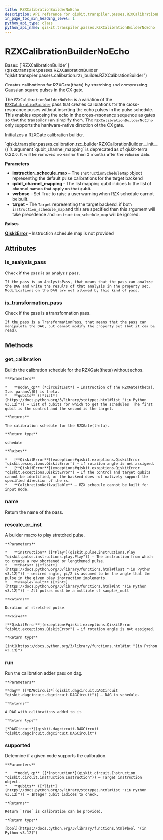 ```yaml
---
title: RZXCalibrationBuilderNoEcho
description: API reference for qiskit.transpiler.passes.RZXCalibrationBuilderNoEcho
in_page_toc_min_heading_level: 1
python_api_type: class
python_api_name: qiskit.transpiler.passes.RZXCalibrationBuilderNoEcho
---
```


# RZXCalibrationBuilderNoEcho

<Class id="qiskit.transpiler.passes.RZXCalibrationBuilderNoEcho" github="https://github.com/qiskit/qiskit/tree/stable/0.25/qiskit/transpiler/passes/calibration/rzx_builder.py" signature="qiskit.transpiler.passes.RZXCalibrationBuilderNoEcho(*args, **kwargs)">
  Bases: [`RZXCalibrationBuilder`](qiskit.transpiler.passes.RZXCalibrationBuilder "qiskit.transpiler.passes.calibration.rzx_builder.RZXCalibrationBuilder")

  Creates calibrations for RZXGate(theta) by stretching and compressing Gaussian square pulses in the CX gate.

  The `RZXCalibrationBuilderNoEcho` is a variation of the [`RZXCalibrationBuilder`](qiskit.transpiler.passes.RZXCalibrationBuilder "qiskit.transpiler.passes.RZXCalibrationBuilder") pass that creates calibrations for the cross-resonance pulses without inserting the echo pulses in the pulse schedule. This enables exposing the echo in the cross-resonance sequence as gates so that the transpiler can simplify them. The `RZXCalibrationBuilderNoEcho` only supports the hardware-native direction of the CX gate.

  Initializes a RZXGate calibration builder.

  <Admonition title="Deprecated since version 0.22.0" type="danger">
    `qiskit.transpiler.passes.calibration.rzx_builder.RZXCalibrationBuilder.__init__()`’s argument `qubit_channel_mapping` is deprecated as of qiskit-terra 0.22.0. It will be removed no earlier than 3 months after the release date.
  </Admonition>

  **Parameters**

  *   **instruction\_schedule\_map** – The `InstructionScheduleMap` object representing the default pulse calibrations for the target backend
  *   **qubit\_channel\_mapping** – The list mapping qubit indices to the list of channel names that apply on that qubit.
  *   **verbose** – Set True to raise a user warning when RZX schedule cannot be built.
  *   **target** – The [`Target`](qiskit.transpiler.Target "qiskit.transpiler.Target") representing the target backend, if both `instruction_schedule_map` and this are specified then this argument will take precedence and `instruction_schedule_map` will be ignored.

  **Raises**

  [**QiskitError**](exceptions#qiskit.exceptions.QiskitError "qiskit.exceptions.QiskitError") – Instruction schedule map is not provided.

  ## Attributes

  ### is\_analysis\_pass

  <Attribute id="qiskit.transpiler.passes.RZXCalibrationBuilderNoEcho.is_analysis_pass" name="is_analysis_pass">
    Check if the pass is an analysis pass.

    If the pass is an AnalysisPass, that means that the pass can analyze the DAG and write the results of that analysis in the property set. Modifications on the DAG are not allowed by this kind of pass.
  </Attribute>

  ### is\_transformation\_pass

  <Attribute id="qiskit.transpiler.passes.RZXCalibrationBuilderNoEcho.is_transformation_pass" name="is_transformation_pass">
    Check if the pass is a transformation pass.

    If the pass is a TransformationPass, that means that the pass can manipulate the DAG, but cannot modify the property set (but it can be read).
  </Attribute>

  ## Methods

  ### get\_calibration

  <Function id="qiskit.transpiler.passes.RZXCalibrationBuilderNoEcho.get_calibration" name="get_calibration" signature="get_calibration(node_op, qubits)">
    Builds the calibration schedule for the RZXGate(theta) without echos.

    **Parameters**

    *   **node\_op** (*CircuitInst*) – Instruction of the RZXGate(theta). I.e. params\[0] is theta.
    *   **qubits** ([*list*](https://docs.python.org/3/library/stdtypes.html#list "(in Python v3.12)")) – List of qubits for which to get the schedules. The first qubit is the control and the second is the target.

    **Returns**

    The calibration schedule for the RZXGate(theta).

    **Return type**

    schedule

    **Raises**

    *   [**QiskitError**](exceptions#qiskit.exceptions.QiskitError "qiskit.exceptions.QiskitError") – if rotation angle is not assigned.
    *   [**QiskitError**](exceptions#qiskit.exceptions.QiskitError "qiskit.exceptions.QiskitError") – If the control and target qubits cannot be identified, or the backend does not natively support the specified direction of the cx.
    *   **CalibrationNotAvailable** – RZX schedule cannot be built for input node.
  </Function>

  ### name

  <Function id="qiskit.transpiler.passes.RZXCalibrationBuilderNoEcho.name" name="name" signature="name()">
    Return the name of the pass.
  </Function>

  ### rescale\_cr\_inst

  <Function id="qiskit.transpiler.passes.RZXCalibrationBuilderNoEcho.rescale_cr_inst" name="rescale_cr_inst" signature="static rescale_cr_inst(instruction, theta, sample_mult=16)">
    A builder macro to play stretched pulse.

    **Parameters**

    *   **instruction** ([*Play*](qiskit.pulse.instructions.Play "qiskit.pulse.instructions.play.Play")) – The instruction from which to create a new shortened or lengthened pulse.
    *   **theta** ([*float*](https://docs.python.org/3/library/functions.html#float "(in Python v3.12)")) – desired angle, pi/2 is assumed to be the angle that the pulse in the given play instruction implements.
    *   **sample\_mult** ([*int*](https://docs.python.org/3/library/functions.html#int "(in Python v3.12)")) – All pulses must be a multiple of sample\_mult.

    **Returns**

    Duration of stretched pulse.

    **Raises**

    [**QiskitError**](exceptions#qiskit.exceptions.QiskitError "qiskit.exceptions.QiskitError") – if rotation angle is not assigned.

    **Return type**

    [int](https://docs.python.org/3/library/functions.html#int "(in Python v3.12)")
  </Function>

  ### run

  <Function id="qiskit.transpiler.passes.RZXCalibrationBuilderNoEcho.run" name="run" signature="run(dag)">
    Run the calibration adder pass on dag.

    **Parameters**

    **dag** ([*DAGCircuit*](qiskit.dagcircuit.DAGCircuit "qiskit.dagcircuit.dagcircuit.DAGCircuit")) – DAG to schedule.

    **Returns**

    A DAG with calibrations added to it.

    **Return type**

    [*DAGCircuit*](qiskit.dagcircuit.DAGCircuit "qiskit.dagcircuit.dagcircuit.DAGCircuit")
  </Function>

  ### supported

  <Function id="qiskit.transpiler.passes.RZXCalibrationBuilderNoEcho.supported" name="supported" signature="supported(node_op, qubits)">
    Determine if a given node supports the calibration.

    **Parameters**

    *   **node\_op** ([*Instruction*](qiskit.circuit.Instruction "qiskit.circuit.instruction.Instruction")) – Target instruction object.
    *   **qubits** ([*list*](https://docs.python.org/3/library/stdtypes.html#list "(in Python v3.12)")) – Integer qubit indices to check.

    **Returns**

    Return `True` is calibration can be provided.

    **Return type**

    [bool](https://docs.python.org/3/library/functions.html#bool "(in Python v3.12)")
  </Function>
</Class>

